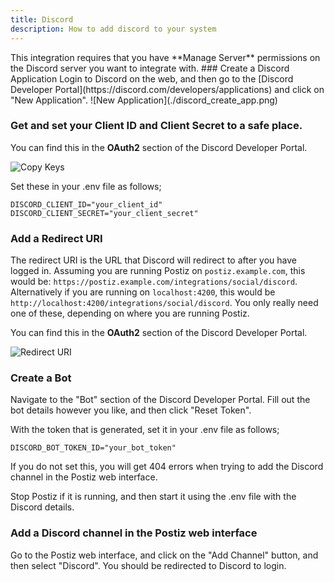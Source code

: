 ```yaml
---
title: Discord
description: How to add discord to your system
---
```



<Callout>
This integration requires that you have **Manage Server** permissions on the Discord server you want to integrate with.
</Callout>

<Steps>
### Create a Discord Application
Login to Discord on the web, and then go to the [Discord Developer Portal](https://discord.com/developers/applications) and click on "New Application".
![New Application](./discord_create_app.png)

### Get and set your **Client ID** and **Client Secret** to a safe place.

You can find this in the **OAuth2** section of the Discord Developer Portal.

![Copy Keys](./discord_copy_keys.png)

Set these in your .env file as follows;

```env
DISCORD_CLIENT_ID="your_client_id"
DISCORD_CLIENT_SECRET="your_client_secret"
```

### Add a Redirect URI

<OAuth2Redirect provider = "discord" />

The redirect URI is the URL that Discord will redirect to after you have logged in. Assuming you are running Postiz on `postiz.example.com`, this would be: `https://postiz.example.com/integrations/social/discord`. Alternatively if you are running on `localhost:4200`, this would be `http://localhost:4200/integrations/social/discord`. You only really need one of these, depending on where you are running Postiz.

You can find this in the **OAuth2** section of the Discord Developer Portal.

![Redirect URI](./discord_redirect_uri.png)

### Create a Bot

Navigate to the "Bot" section of the Discord Developer Portal. Fill out the bot details however you like, and then click "Reset Token".

With the token that is generated, set it in your .env file as follows;

```env
DISCORD_BOT_TOKEN_ID="your_bot_token"
```

If you do not set this, you will get 404 errors when trying to add the Discord channel in the Postiz web interface.

Stop Postiz if it is running, and then start it using the .env file with the Discord details.

### Add a Discord channel in the Postiz web interface

Go to the Postiz web interface, and click on the "Add Channel" button, and then select "Discord". You should be redirected to Discord to login.
</Steps>


